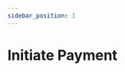 ```yaml
---
sidebar_position: 1
---
```



# Initiate Payment



<Script strategy="beforeInteractive" src={`https://checkout.squadco.com/widget/squad.min.js`} />

<ApiTest />

<AccordionCode items={paymentLinkResponse}/>

<Accordion 
    items={paymentLinkAPI} 
    parameters={true} 
    endpoint={"transaction/initiate"} 
    method={"POST"} 
    header={"This verifies a transaction"} 
    summary={"To verify the validity of a transaction, kindly query the endpoint above by replacing {{transaction_ref}} with the unique transaction_ref of the transaction you want to verify"}
/>
